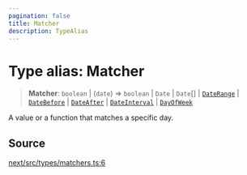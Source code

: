 ```yaml
---
pagination: false
title: Matcher
description: TypeAlias
---
```


# Type alias: Matcher

> **Matcher**: `boolean` \| (`date`) => `boolean` \| `Date` \| `Date`[] \| [`DateRange`](/api/next/type-aliases/DateRange.mdx) \| [`DateBefore`](/api/next/type-aliases/DateBefore.mdx) \| [`DateAfter`](/api/next/type-aliases/DateAfter.mdx) \| [`DateInterval`](/api/next/type-aliases/DateInterval.mdx) \| [`DayOfWeek`](/api/next/type-aliases/DayOfWeek.mdx)

A value or a function that matches a specific day.

## Source

[next/src/types/matchers.ts:6](https://github.com/gpbl/react-day-picker/blob/575f9be39/next/src/types/matchers.ts#L6)
